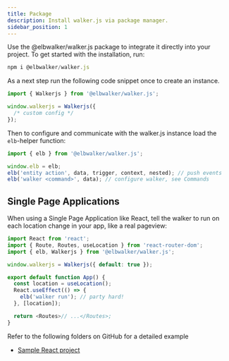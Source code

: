 ```yaml
---
title: Package
description: Install walker.js via package manager.
sidebar_position: 1
---
```



Use
the&nbsp;<Link to="https://www.npmjs.com/package/@elbwalker/walker.js">@elbwalker/walker.js</Link>
package to integrate it directly into your project. To get started with the
installation, run:

```js
npm i @elbwalker/walker.js
```

As a next step run the following code snippet once to create an instance.

```js
import { Walkerjs } from '@elbwalker/walker.js';

window.walkerjs = Walkerjs({
  /* custom config */
});
```

Then to configure and communicate with the walker.js instance load the
`elb`-helper function:

```js
import { elb } from '@elbwalker/walker.js';

window.elb = elb;
elb('entity action', data, trigger, context, nested); // push events
elb('walker <command>', data); // configure walker, see Commands
```

## Single Page Applications

When using a Single Page Application like React, tell the walker to run on each
location change in your app, like a real pageview:

```js
import React from 'react';
import { Route, Routes, useLocation } from 'react-router-dom';
import { elb, Walkerjs } from '@elbwalker/walker.js';

window.walkerjs = Walkerjs({ default: true });

export default function App() {
  const location = useLocation();
  React.useEffect(() => {
    elb('walker run'); // party hard!
  }, [location]);

  return <Routes>// ...</Routes>;
}
```

Refer to the following folders on GitHub for a detailed example

- [Sample React project](https://github.com/elbwalker/walkerOS/tree/main/apps/demos/react)
